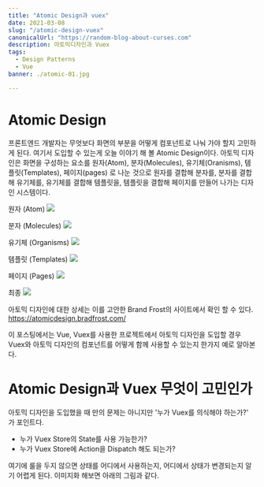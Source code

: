```yaml
---
title: "Atomic Design과 vuex"
date: 2021-03-08
slug: "/atomic-design-vuex"
canonicalUrl: "https://random-blog-about-curses.com"
description: 아토믹디자인과 Vuex
tags:
  - Design Patterns
  - Vue
banner: ./atomic-01.jpg

---
```


# Atomic Design

프론트엔드 개발자는 무엇보다 화면의 부분을 어떻게 컴포넌트로 나눠 가야 할지 고민하게 된다.
여기서 도입할 수 있는게 오늘 이야기 해 볼 Atomic Design이다.
아토믹 디자인은 화면을 구성하는 요소를 원자(Atom), 분자(Molecules), 유기체(Oranisms), 템플릿(Templates), 페이지(pages) 로 나눈 것으로
원자를 결합해 분자를, 분자를 결합해 유기체를, 유기체를 결합해 템플릿을, 템플릿을 결합해 페이지를 만들어 나가는 디자인 시스템이다.

 
원자 (Atom)
![](./atomic-01.png)

분자 (Molecules)
![](./atomic-02.png)

유기체 (Organisms)
![](./atomic-03.png)

템플릿 (Templates)
![](./atomic-04.png)

페이지 (Pages)
![](./atomic-05.png)

최종 
![](./atomic-06.png)


아토믹 디자인에 대한 상세는 이를 고안한 Brand Frost의 사이트에서 확인 할 수 있다. 
https://atomicdesign.bradfrost.com/

이 포스팅에서는 Vue, Vuex를 사용한 프로젝트에서 아토믹 디자인을 도입할 경우 Vuex와 아토믹 디자인의 컴포넌트를 어떻게 함께 사용할 수 있는지 한가지 예로 알아본다.

# Atomic Design과 Vuex 무엇이 고민인가

아토믹 디자인을 도입했을 때 만의 문제는 아니지만 '누가 Vuex를 의식해야 하는가?' 가 포인트다.

- 누가 Vuex Store의 State를 사용 가능한가?
- 누가 Vuex Store에 Action을 Dispatch 해도 되는가?

여기에 룰을 두지 않으면 상태를 어디에서 사용하는지, 어디에서 상태가 변경되는지 알기 어렵게 된다.
이미지화 해보면 아래의 그림과 같다.








